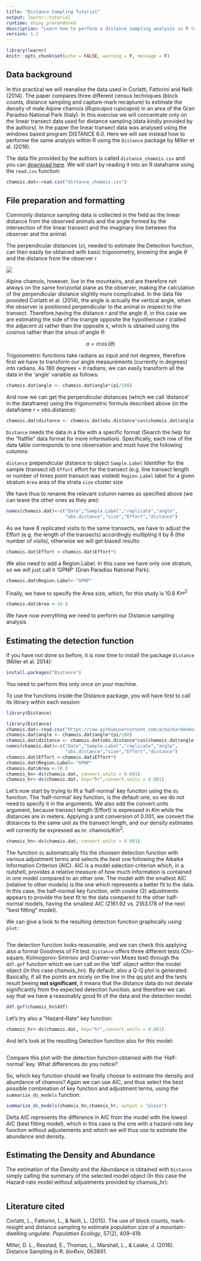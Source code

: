 ```yaml
---
title: "Distance Sampling Tutorial"
output: learnr::tutorial
runtime: shiny_prerendered
description: "Learn how to perform a distance sampling analysis in R to estimate the density of Alpine Chamois in an area of Gran Paradiso National Park"
version: 1.2
---
```


```r
library(learnr)
knitr::opts_chunk$set(echo = FALSE, warning = F, message = F)
```

## Data background

In this practical we will reanalise the data used in Corlatti, Fattorini and Nelli (2014). The paper compares three different census techniques (block counts, distance sampling and capture-mark recapture) to estimate the density of male Alpine chamois (*Rupicapra rupicapra*) in an area of the Gran Paradiso National Park (Italy). In this exercise we will concentrate only on the linear transect data used for distance sampling (data kindly provided by the authors). In the paper the linear transect data was analysed using the windows based program DISTANCE 6.0. Here we will see instead how to performe the same analysis within R using the `Distance` package by Miller et al. (2016). 

The data file provided by the authors is called `distance_chamois.csv` and you can  [download here](www/distance_chamois.csv). We will start by reading it into an R dataframe using the `read.csv` function:

```r
chamois.dat<-read.csv("distance_chamois.csv")
```

## File preparation and formatting

Commonly distance sampling data is collected in the field as the linear distance from the observed animals and the angle formed by the intersection of the linear transect and the imaginary line between the observer and the animal.

The perpendicular distances (*x*), needed to estimate the Detection function, can then easily be obtained with basic trigonometry, knowing the angle $\theta$ and the distance from the observer *r* 

![](images/angle.jpg)

Alpine chamois, however, live in the mountains, and are therefore not always on the same horizontal plane as the observer, making the calculation of the perpendicular distance slightly more complicated. In the data file provided Corlatti et al. (2014), the angle is actually the vertical angle, when the observer is positioned perpendicular to the animal in respect to the transect. Therefore,having the distance *r* and the angle $\theta$, in this case we are estimating the side of the triangle opposite the hypothenuse *r* (called the adjacent *a*) rather than the opposite *x*, which is obtained using the cosinus rather than the sinus of angle  $\theta$: 
  
$$a = r\cos(\theta) $$

Trigonometric functions take radians as input and not degrees, therefore first we have to transform our angle measurements (currently in degrees) into radians. As 180 degrees = $\pi$ radians, we can easily transform all the data in the 'angle' variable as follows:

```r
chamois.dat$angle <- chamois.dat$angle*(pi/180)
```

And now we can get the perpendicular distances (which we call 'distance' in the dataframe) using the trigonometric formula described above (in the dataframe *r* = obs.distance):

```r
chamois.dat$distance <- chamois.dat$obs.distance*cos(chamois.dat$angle)
```

`Distance` needs the data in a file with a specific format (Search the help for the "flatfile" data format for more information). Specifically, each row of the data table corresponds to one observation and must have the following columns:

`distance`	    prependicular distance to object
`Sample.Label`	Identifier for the sample (transect id)
`Effort`	      effort for the transect (e.g. line transect length or number of times point transect was visited)
`Region.Label`	label for a given stratum
`Area`	        area of the strata
`size`          cluster size

We have thus to rename the relevant column names as specified above (we can leave the other ones as they are):

```r
names(chamois.dat)<-c("Date","Sample.Label","replicate","angle",
                      "obs.distance","size","Effort","distance")
```

As we have 8 replicated visits to the same transects, we have to adjust the Effort (e.g. the length of the transects) accordingly multipling it by 8 (the number of visits), otherwise we will get biased results:   

```r
chamois.dat$Effort <-chamois.dat$Effort*8
```

We also need to add a Region.Label. In this case we have only one stratum, so we will just call it 'GPNP' (Gran Paradiso National Park).
```r
chamois.dat$Region.Label<-"GPNP"
```

Finally, we have to specify the Area size, which, for this study is 10.8 $Km^2$
```r
chamois.dat$Area <-10.8
```

We have now everything we need to perform our Distance sampling analysis

## Estimating the detection function

If you have not done so before, it is now time to install the package `Distance` (Miller et al. 2014):

```r
install.packages("Distance") 
```

You need to perform this only once on your machine. 

To use the functions inside the Distance package, you will have first to call its library within each session:

```r
library(Distance)
```

```r
library(Distance)
chamois.dat<-read.csv("https://raw.githubusercontent.com/achazhardenberg/EcoStats/master/inst/Tutorials/Distance_Sampling/www/distance_chamois.csv")
chamois.dat$angle <- chamois.dat$angle*(pi/180)
chamois.dat$distance <- chamois.dat$obs.distance*cos(chamois.dat$angle)
names(chamois.dat)<-c("Date","Sample.Label","replicate","angle",
                      "obs.distance","size","Effort","distance")
chamois.dat$Effort <-chamois.dat$Effort*8
chamois.dat$Region.Label<-"GPNP"
chamois.dat$Area <-10.8
chamois_hn<-ds(chamois.dat, convert.units = 0.001)
chamois_hr<-ds(chamois.dat, key="hr",convert.units = 0.001)
```
  
Let's now start by trying to fit a 'half-normal' key function using the `ds` function. The 'half-normal' key function, is the default one, so we do not need to specify it in the arguments.
We also add the convert.units argument, because transect length (Effort) is expressed in $Km$ while the distances are in meters. Applying a unit conversion of 0.001, we convert the distances to the same unit as the transect length, and  our density estimates will correctly be expressed as nr. chamois/$Km^2$.

```r
chamois_hn<-ds(chamois.dat, convert.units = 0.001)
```


The function `ds` automatically fits the choosen detection function with various adjustment terms and selects the best one following the Aikaike Information Criterion (AIC). AIC is a model selection criterion which, in a nutshell, provides a relative measure of how much information is contained in one model compared to an other one. The model with the smallest AIC (relative to other models) is the one which represents a better fit to the data. In this case, the half-normal key function, with cosine (2) adjustments appears to provide the best fit to the data compared to the other half-normal models, having the smallest AIC (2161.92 vs. 2163.178 of the next "best fitting" model).

We can give a look to the resulting detection function graphically using `plot`:

```r



```

The detection function looks reasonable, and we can check this  applying also a formal Goodness of Fit test. `Distance` offers three different tests (Chi-square, Kolmogorov-Smirnov and Cramer-von Mises test) through the `ddf.gof` function which we can call on the 'ddf' object within the model object (in this case chamois_hn). By default, also a Q-Q plot is generated: Basically, if all the points are nicely on the line in the qq plot and the tests result beeing **not significant**, it means that the distance data do not deviate significantly from the expected detection function, and therefore we can say that we have a reasonably good fit of the data and the detection model.   

```r
ddf.gof(chamois_hn$ddf)


```
  
Let's try also a "Hazard-Rate" key function: 

```r
chamois_hr<-ds(chamois.dat, key="hr",convert.units = 0.001)
```

And let's look at the resulting Detection function also for this model: 

```r



```

Compare this plot with the detection function obtanied with the 'Half-normal' key. What differences do you notice?

So, which key function should we finally choose to estimate the density and abundance of chamois? Again we can use AIC, and thus select the best possible combination of key function and adjustment terms, using the `summarize_ds_models` function:

```r
summarize_ds_models(chamois_hn,chamois_hr, output = "plain")


```

Delta AIC represents the difference in AIC from the model with the lowest AIC (best fitting model), which in this case is the one with a hazard-rate key function without adjustements and which we will thus use to estimate the abundance and density.

## Estimating the Density and Abundance

The estimation of the Density and the Abundance is obtained with `Distance` simply calling the summary of the selected model object (In this case the Hazard-rate model without adjustments provided by chamois_hr):

```r



```

## Literature cited

Corlatti, L., Fattorini, L., & Nelli, L. (2015). The use of block counts, mark-resight and distance sampling to estimate population size of a mountain-dwelling ungulate. *Population Ecology*, 57(2), 409-419.

Miller, D. L., Rexstad, E., Thomas, L., Marshall, L., & Laake, J. (2016). Distance Sampling in R. *bioRxiv*, 063891.



 
